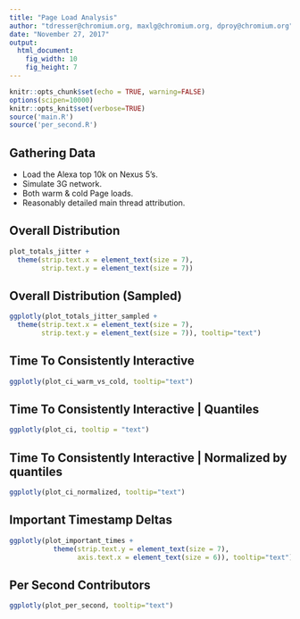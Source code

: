 ```yaml
---
title: "Page Load Analysis"
author: "tdresser@chromium.org, maxlg@chromium.org, dproy@chromium.org"
date: "November 27, 2017"
output: 
  html_document:
    fig_width: 10
    fig_height: 7
---
```


```r
knitr::opts_chunk$set(echo = TRUE, warning=FALSE)
options(scipen=10000)
knitr::opts_knit$set(verbose=TRUE)
source('main.R')
source('per_second.R')
```

## Gathering Data
* Load the Alexa top 10k on Nexus 5's.
* Simulate 3G network.
* Both warm & cold Page loads.
* Reasonably detailed main thread attribution.

## Overall Distribution

```r
plot_totals_jitter +
  theme(strip.text.x = element_text(size = 7),
        strip.text.y = element_text(size = 7))
```

## Overall Distribution (Sampled)
```r
ggplotly(plot_totals_jitter_sampled +
  theme(strip.text.x = element_text(size = 7),
        strip.text.y = element_text(size = 7)), tooltip="text")
```

## Time To Consistently Interactive

```r
ggplotly(plot_ci_warm_vs_cold, tooltip="text")
```

## Time To Consistently Interactive | Quantiles
```r
ggplotly(plot_ci, tooltip = "text")
```

## Time To Consistently Interactive | Normalized by quantiles
```r
ggplotly(plot_ci_normalized, tooltip="text")
```

## Important Timestamp Deltas
```r
ggplotly(plot_important_times + 
           theme(strip.text.y = element_text(size = 7),
                 axis.text.x = element_text(size = 6)), tooltip="text") 
```

## Per Second Contributors
```r
ggplotly(plot_per_second, tooltip="text")
```

